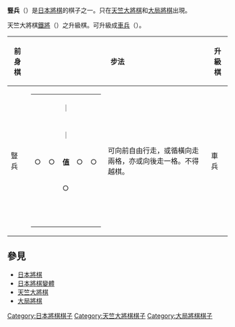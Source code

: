 {{japanese|japanese=竪兵|kana=しゅへい|romaji=Shuhei}}

'''豎兵'''（{{lang|ja|しゅへい}}）是[[日本將棋|日本將棋]]的棋子之一。只在[[天竺大將棋|天竺大將棋]]和[[大局將棋|大局將棋]]出現。

天竺大將棋[[鐵將_(日本將棋)|鐵將]]（{{lang|ja|てつしょう}}）之升級棋。可升級成[[車兵|車兵]]（{{lang|ja|しゃへい}}）。

{| border="1" cellspacing="0" cellpadding="3"
|- bgcolor="#dddddd"
!前身棋!! colspan="2"|步法!!升級棋!! colspan="2"|步法
|-
|豎兵
|
{| border="1" cellspacing="0" cellpadding="3"
|-
|　|| ||｜|| ||　
|-
| ||　||｜||　|| 
|-
|○||○||'''值'''||○||○
|-
| ||　||○||　|| 
|-
|　|| ||　|| ||　
|}
|可向前自由行走，或循橫向走兩格，亦或向後走一格。不得越棋。
|車兵
|
{| border="1" cellspacing="0" cellpadding="3"
|-

|＼|| ||｜|| ||／
|-
| ||＼||｜||／|| 
|-
|○||○||'''俥'''||○||○
|-
| ||／||｜||＼|| 
|-
|／|| ||｜|| ||＼
|}
|可循斜向自由行走，或循橫向走兩格。不得越棋。
|}

== 參見 ==
*[[日本將棋|日本將棋]]
*[[日本將棋變體|日本將棋變體]]
*[[天竺大將棋|天竺大將棋]]
*[[大局將棋|大局將棋]]

[[Category:日本將棋棋子|Category:日本將棋棋子]]
[[Category:天竺大將棋棋子|Category:天竺大將棋棋子]]
[[Category:大局將棋棋子|Category:大局將棋棋子]]